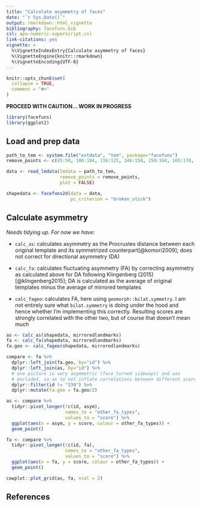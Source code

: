 ```yaml
---
title: "Calculate asymmetry of faces"
date: "`r Sys.Date()`"
output: rmarkdown::html_vignette
bibliography: facefuns.bib
csl: apa-numeric-superscript.csl
link-citations: yes
vignette: >
  %\VignetteIndexEntry{Calculate asymmetry of faces}
  %\VignetteEngine{knitr::rmarkdown}
  %\VignetteEncoding{UTF-8}
---
```


```r
knitr::opts_chunk$set(
  collapse = TRUE,
  comment = "#>"
)
```

**PROCEED WITH CAUTION... WORK IN PROGRESS**

```r
library(facefuns)
library(ggplot2)
```

## Load and prep data
```r
path_to_tem <- system.file("extdata", "tem", package="facefuns")
remove_points <- c(45:50, 100:104, 116:125, 146:158, 159:164, 165:170, 171:174, 175:179, 184:185)

data <- read_lmdata(lmdata = path_to_tem,
                    remove_points = remove_points,
                    plot = FALSE)

shapedata <- facefuns2d(data = data,
                        pc_criterion = "broken_stick")
```

## Calculate asymmetry

*Needs tidying up. For now we have:*

* `calc_as`: calculates asymmetry as the Procrustes distance between each original template and its symmetrized counterpart[@komori2009]; does not correct for directional asymmetry (DA)

* `calc_fa`: calculates fluctuating asymmetry (FA) by correcting asymmetry as calculated above for DA following Klingenberg (2015)[@klingenberg2015]; DA is calculated as the average of original templates minus the average of mirrored templates

* `calc_fageo`: calculates FA, here using `geomorph::bilat.symmetry`. I am not entirely sure what  `bilat.symmetry` is doing under the hood and hence whether I'm implementing this correctly. Resulting scores are strongly correlated with the other two, but of course that doesn't mean much

```r
as <- calc_as(shapedata, mirroredlandmarks)
fa <- calc_fa(shapedata, mirroredlandmarks)
fa.geo <- calc_fageo(shapedata, mirroredlandmarks)

compare <- fa %>%
  dplyr::left_join(fa.geo, by="id") %>%
  dplyr::left_join(as, by="id") %>%
  # one picture is very asymmetric (face turned sideways) and was
  # excluded, so as to not inflate correlations between different scores
  dplyr::filter(id != "139") %>%
  dplyr::mutate(fa.geo = fa.geo/2)

as <- compare %>%
  tidyr::pivot_longer(!c(id, asym),
                      names_to = "other_fa_types",
                      values_to = "score") %>%
  ggplot(aes(x = asym, y = score, colour = other_fa_types)) +
  geom_point()

fa <- compare %>%
  tidyr::pivot_longer(!c(id, fa),
                      names_to = "other_fa_types",
                      values_to = "score") %>%
  ggplot(aes(x = fa, y = score, colour = other_fa_types)) +
  geom_point()

cowplot::plot_grid(as, fa, ncol = 2)
```



## References
